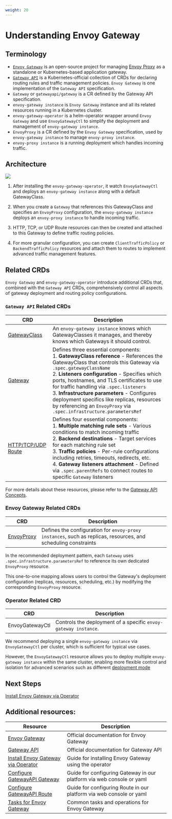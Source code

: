 ```yaml
---
weight: 20
---
```


# Understanding Envoy Gateway

## Terminology
- [`Envoy Gateway`](https://github.com/envoyproxy/gateway) is an open-source project for managing [Envoy Proxy](https://www.envoyproxy.io/) as a standalone or Kubernetes-based application gateway. 
- [`Gateway API`](https://gateway-api.sigs.k8s.io/) is a Kubernetes-official collection of CRDs for declaring routing rules and traffic management policies. `Envoy Gateway` is one implementation of the `Gateway API` specification.
- `Gateway` or `gatewayapi/gateway` is a CR defined by the Gateway API specification.
- `envoy-gateway instance`  is `Envoy Gateway` instance and all its related resources running in a Kubernetes cluster.
- `envoy-gateway-operator` is a helm-operator wrapper around `Envoy Gateway` and use `EnvoyGatewayCtl` to  simplify the deployment and management of `envoy-gateway instance`.
- `EnvoyProxy` is a CR defined by the `Envoy Gateway` specification, used by `envoy-gateway instance` to manage `envoy-proxy instance`.
- `envoy-proxy instance` is a running deployment which handles incoming traffic.

## Architecture
![](../assets/envoy_gateway_architecture.drawio.svg)

1. After installing the `envoy-gateway-operator`, it watch `EnvoyGatewayCtl` and deploys an `envoy-gateway instance` along with a default GatewayClass.

2. When you create a `Gateway` that references this GatewayClass and specifies an `EnvoyProxy` configuration, the `envoy-gateway instance` deploys an `envoy-proxy instance` to handle incoming traffic.

3. HTTP, TCP, or UDP Route resources can then be created and attached to this Gateway to define traffic routing policies.

4. For more granular configuration, you can create `ClientTrafficPolicy` or `BackendTrafficPolicy` resources and attach them to routes to implement advanced traffic management features.
 
## Related CRDs
`Envoy Gateway` and `envoy-gateway-operator` introduce additional CRDs that, combined with the `Gateway API` CRDs, comprehensively control all aspects of gateway deployment and routing policy configurations.
### `Gateway API` Related CRDs

| CRD | Description |
|-----|-------------|
| [GatewayClass](https://gateway-api.sigs.k8s.io/concepts/api-overview/#gatewayclass)| An `envoy-gateway instance` knows which GatewayClasses it manages, and thereby knows which Gateways it should control.|
| [Gateway](https://gateway-api.sigs.k8s.io/concepts/api-overview/#gateway) |Defines three essential components:<br/> 1. **GatewayClass reference** - References the GatewayClass that controls this Gateway via `.spec.gatewayClassName`<br/> 2. **Listeners configuration** - Specifies which ports, hostnames, and TLS certificates to use for traffic handling via `.spec.listeners`<br/> 3. **Infrastructure parameters** - Configures deployment specifics like replicas, resources by referencing an `EnvoyProxy` via `.spec.infrastructure.parametersRef` |
| [HTTP/TCP/UDP Route](https://gateway-api.sigs.k8s.io/concepts/api-overview/#route-resources) | Defines four essential components:<br/> 1. **Multiple matching rule sets** - Various conditions to match incoming traffic<br/> 2. **Backend destinations** - Target services for each matching rule set<br/> 3. **Traffic policies** - Per-rule configurations including retries, timeouts, redirects, etc.<br/> 4. **Gateway listeners attachment** - Defined via `.spec.parentRefs` to connect routes to specific `Gateway` listeners|

For more details about these resources, please refer to the [Gateway API Concepts](../concepts/gatewayapi.mdx).

### Envoy Gateway Related CRDs

| CRD | Description |
|-----|-------------|
|[EnvoyProxy](https://gateway.envoyproxy.io/docs/api/extension_types/#envoyproxy)|Defines the configuration for `envoy-proxy instances`, such as replicas, resources, and scheduling constraints |

In the recommended deployment pattern, each `Gateway` uses `.spec.infrastructure.parametersRef` to reference its own dedicated `EnvoyProxy` resource. 

This one-to-one mapping allows users to control the Gateway's deployment configuration (replicas, resources, scheduling, etc.) by modifying the corresponding `EnvoyProxy` resource.

### Operator Related CRD
| CRD | Description |
|-----|-------------|
|EnvoyGatewayCtl| Controls the deployment of a specific `envoy-gateway instance`. |

We recommend deploying a single `envoy-gateway instance` via `EnvoyGatewayCtl` per cluster, which is sufficient for typical use cases. 

However, the `EnvoyGatewayCtl` resource allows you to deploy multiple `envoy-gateway instance` within the same cluster, enabling more flexible control and isolation for advanced scenarios such as different [deployment mode](https://gateway.envoyproxy.io/docs/tasks/operations/deployment-mode/)


## Next Steps
[Install Envoy Gateway via Operator](../how_to/install_envoy_gateway_via_envoy_gateway_operator.mdx)

## Additional resources:
| Resource | Description |
|----------|-------------|
| [Envoy Gateway](https://gateway.envoyproxy.io/docs/) | Official documentation for Envoy Gateway |
| [Gateway API](https://gateway-api.sigs.k8s.io/) | Official documentation for Gateway API |
| [Install Envoy Gateway via Operator](../how_to/install_envoy_gateway_via_envoy_gateway_operator.mdx) | Guide for installing Envoy Gateway using the operator |
| [Configure GatewayAPI Gateway](../functions/configure_gatewayapi_gateway.mdx) | Guide for configuring Gateway in our platform via web console or yaml |
| [Configure GatewayAPI Route](../functions/configure_gatewayapi_route.mdx) | Guide for configuring Route in our platform via web console or yaml |
| [Tasks for Envoy Gateway](../how_to/tasks_for_envoy_gateway.mdx) | Common tasks and operations for Envoy Gateway |
